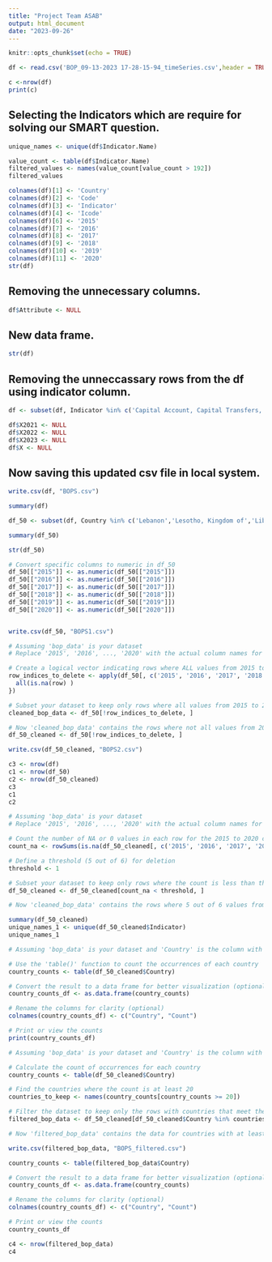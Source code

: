 ```yaml
---
title: "Project Team ASAB"
output: html_document
date: "2023-09-26"
---
```


```r
knitr::opts_chunk$set(echo = TRUE)
```

```r
df <- read.csv('BOP_09-13-2023 17-28-15-94_timeSeries.csv',header = TRUE)

c <-nrow(df)
print(c)
```
## Selecting the Indicators which are require for solving our SMART question.

```r
unique_names <- unique(df$Indicator.Name)

```
```r
value_count <- table(df$Indicator.Name)
filtered_values <- names(value_count[value_count > 192])
filtered_values
```

```r
colnames(df)[1] <- 'Country'
colnames(df)[2] <- 'Code'
colnames(df)[3] <- 'Indicator'
colnames(df)[4] <- 'Icode'
colnames(df)[6] <- '2015'
colnames(df)[7] <- '2016'
colnames(df)[8] <- '2017'
colnames(df)[9] <- '2018'
colnames(df)[10] <- '2019'
colnames(df)[11] <- '2020'
str(df)
```
## Removing the unnecessary columns.

```r
df$Attribute <- NULL

```

## New data frame.
```r
str(df)
```

## Removing the unneccassary rows from the df using indicator column.
```r
df <- subset(df, Indicator %in% c('Capital Account, Capital Transfers, Credit, US Dollars','Capital Account, Capital Transfers, Net, US Dollars','Capital Account, Total, Credit, US Dollars','Capital Account, Total, Debit, US Dollars','Capital Account, Total, Net, US Dollars','Current Account, Goods and Services, Credit, US Dollars','Current Account, Goods and Services, Debit, US Dollars','Current Account, Goods and Services, Services, Transport, Credit, US Dollars','Current Account, Goods and Services, Services, Transport, Debit, US Dollars','Current Account, Primary Income, Investment Income, Direct Investment, Credit, US Dollars','Current Account, Primary Income, Investment Income, Direct Investment, Debit, US Dollars','Supplementary Items, Reserve Assets (with Fund Record), US Dollars','Supplementary Items, Reserve Position in the Fund (with Fund Record), US Dollars','Financial Account, Net Lending (+) / Net Borrowing (-) (Balance from Financial Account), Direct Investment, Net Acquisition of Financial Assets, Equity and Investment Fund Shares, Equity Other Than Reinvestment of Earnings, US Dollars','Financial Account, Net Lending (+) / Net Borrowing (-) (Balance from Financial Account), Direct Investment, Net Acquisition of Financial Assets, Equity and Investment Fund Shares, US Dollars','Financial Account, Net Lending (+) / Net Borrowing (-) (Balance from Financial Account), Direct Investment, Net Acquisition of Financial Assets, US Dollars','Financial Account, Net Lending (+) / Net Borrowing (-) (Balance from Financial Account), Direct Investment, Net Incurrence of Liabilities, Debt Instruments, US Dollars','Financial Account, Other Investment, Loans, Net Acquisition of Financial Assets, US Dollars','Financial Account, Other Investment, Loans, Net Incurrence of Liabilities, General Government, Other Long-term, US Dollars','Financial Account, Other Investment, Loans, Net Incurrence of Liabilities, General Government, US Dollars','Financial Account, Other Investment, Loans, Net Incurrence of Liabilities, Other Sectors, Long-term, US Dollars','Financial Account, Other Investment, Loans, Net Incurrence of Liabilities, Other Sectors, US Dollars','Financial Account, Other Investment, Loans, Net Incurrence of Liabilities, US Dollars','Financial Account, Other Investment, Loans, US Dollars','Financial Account, Portfolio Investment, Net Acquisition of Financial Assets, Debt Securities, US Dollars','Financial Account, Portfolio Investment, Net Acquisition of Financial Assets, Equity and Investment Fund Shares, US Dollars','Financial Account, Portfolio Investment, Net Acquisition of Financial Assets, US Dollars','Financial Account, Portfolio Investment, Net Incurrence of Liabilities, Debt Securities, US Dollars','Net Lending (+) / Net Borrowing (-) (Balance from Current and Capital Account), US Dollars','Supplementary Items, Total Current + Capital Account, US Dollars','Supplementary Items, Portfolio Investment, Net Incurrence of Liabilities (Excluding Exceptional Financing), US Dollars'))
```


```r
df$X2021 <- NULL
df$X2022 <- NULL
df$X2023 <- NULL
df$X <- NULL
```


## Now saving this updated csv file in local system.
```r
write.csv(df, "BOPS.csv")
```


```r
summary(df)
```

```r

df_50 <- subset(df, Country %in% c('Lebanon','Lesotho, Kingdom of','Liberia','Libya','Lithuania','Luxembourg','Madagascar, Rep. of','Malawi','Malaysia','Maldives','Mali','Malta','Marshall Islands, Rep. of the','Mauritania, Islamic Rep. of','Mauritius','Mexico','Moldova, Rep. of','Mongolia','Montenegro','Montserrat', 'Morocco','Mozambique, Rep. of','Myanmar','Namibia','Nauru, Rep. of','Nepal','Netherlands, The','New Caledonia','New Zealand','Nicaragua','Niger','Nigeria','North Macedonia, Republic of','Norway','Oman','Pakistan','Palau, Rep. of','Panama','Papua New Guinea','Paraguay','Peru','Philippines','Poland, Rep. of','Portugal','Qatar','Romania','Russian Federation','Rwanda','Samoa','São Tomé and Príncipe, Dem. Rep. of'))


```


```r
summary(df_50)

```

```r
str(df_50)
```
```r
# Convert specific columns to numeric in df_50
df_50[["2015"]] <- as.numeric(df_50[["2015"]])
df_50[["2016"]] <- as.numeric(df_50[["2016"]])
df_50[["2017"]] <- as.numeric(df_50[["2017"]])
df_50[["2018"]] <- as.numeric(df_50[["2018"]])
df_50[["2019"]] <- as.numeric(df_50[["2019"]])
df_50[["2020"]] <- as.numeric(df_50[["2020"]])



```


```r
write.csv(df_50, "BOPS1.csv")
```

```r
# Assuming 'bop_data' is your dataset
# Replace '2015', '2016', ..., '2020' with the actual column names for those years

# Create a logical vector indicating rows where ALL values from 2015 to 2020 are NULL or non-numeric
row_indices_to_delete <- apply(df_50[, c('2015', '2016', '2017', '2018', '2019', '2020')], 1, function(row) {
  all(is.na(row) )
})

# Subset your dataset to keep only rows where all values from 2015 to 2020 are NOT NULL and numeric
cleaned_bop_data <- df_50[!row_indices_to_delete, ]

# Now 'cleaned_bop_data' contains the rows where not all values from 2015 to 2020 are NULL or non-numeric
df_50_cleaned <- df_50[!row_indices_to_delete, ]


```

```r
write.csv(df_50_cleaned, "BOPS2.csv")
```

```r
c3 <- nrow(df)
c1 <- nrow(df_50)
c2 <- nrow(df_50_cleaned)
c3
c1
c2
```

```r
# Assuming 'bop_data' is your dataset
# Replace '2015', '2016', ..., '2020' with the actual column names for those years

# Count the number of NA or 0 values in each row for the 2015 to 2020 columns
count_na <- rowSums(is.na(df_50_cleaned[, c('2015', '2016', '2017', '2018', '2019', '2020')]))

# Define a threshold (5 out of 6) for deletion
threshold <- 1

# Subset your dataset to keep only rows where the count is less than the threshold
df_50_cleaned <- df_50_cleaned[count_na < threshold, ]

# Now 'cleaned_bop_data' contains the rows where 5 out of 6 values from 2015 to 2020 are not NA and not equal to 0


```

```r
summary(df_50_cleaned)
unique_names_1 <- unique(df_50_cleaned$Indicator)
unique_names_1
```
```r
# Assuming 'bop_data' is your dataset and 'Country' is the column with country names

# Use the 'table()' function to count the occurrences of each country
country_counts <- table(df_50_cleaned$Country)

# Convert the result to a data frame for better visualization (optional)
country_counts_df <- as.data.frame(country_counts)

# Rename the columns for clarity (optional)
colnames(country_counts_df) <- c("Country", "Count")

# Print or view the counts
print(country_counts_df)

```
```r

# Assuming 'bop_data' is your dataset and 'Country' is the column with country names

# Calculate the count of occurrences for each country
country_counts <- table(df_50_cleaned$Country)

# Find the countries where the count is at least 20
countries_to_keep <- names(country_counts[country_counts >= 20])

# Filter the dataset to keep only the rows with countries that meet the criteria
filtered_bop_data <- df_50_cleaned[df_50_cleaned$Country %in% countries_to_keep, ]

# Now 'filtered_bop_data' contains the data for countries with at least 20 occurrences


```

```r
write.csv(filtered_bop_data, "BOPS_filtered.csv")
```

```r
country_counts <- table(filtered_bop_data$Country)

# Convert the result to a data frame for better visualization (optional)
country_counts_df <- as.data.frame(country_counts)

# Rename the columns for clarity (optional)
colnames(country_counts_df) <- c("Country", "Count")

# Print or view the counts
country_counts_df

```

```r
c4 <- nrow(filtered_bop_data)
c4
```